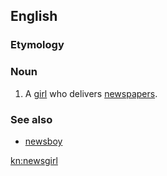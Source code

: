 ==English==

===Etymology===
{{compound|news|girl}}

===Noun===
{{en-noun}}

# A [[girl]] who delivers [[newspapers]].

===See also===
*[[newsboy]]

[[kn:newsgirl]]